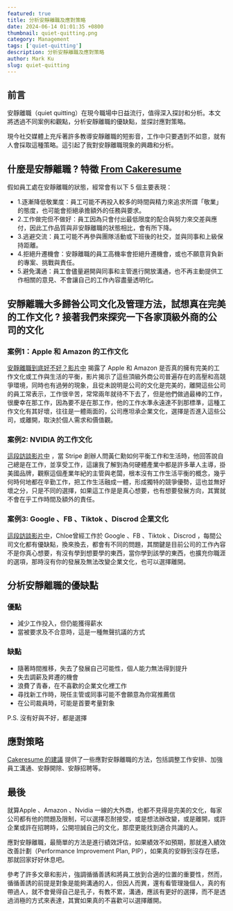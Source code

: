 ```yaml
---
featured: true
title: 分析安靜離職及應對策略
date: 2024-06-14 01:01:35 +0800
thumbnail: quiet-quitting.png
category: Management
tags: ['quiet-quitting']
description: 分析安靜離職及應對策略
author: Mark Ku
slug: quiet-quitting
---
```

## 前言

安靜離職（quiet quitting）在現今職場中日益流行，值得深入探討和分析。本文將透過不同案例和觀點，分析安靜離職的優缺點，並探討應對策略。

現今社交媒體上充斥著許多教導安靜離職的短影音，工作中只要遇到不如意，就有人會採取這種策略。這引起了我對安靜離職現象的興趣和分析。

## 什麼是安靜離職 ? 特徵 [From Cakeresume](https://www.cakeresume.com/resources/quite-quitting.amp?locale=zh-TW&fbclid=IwZXh0bgNhZW0CMTEAAR0M_PilTRRBaoVIW87yC6ziBpMYVZtmPEx58o3Hy6blcl7sv2wbnfPrV9g_aem_AWAn4KTAKzgnoxDxK0keUxHe1-WAFh5hi2cSk80xdLWcEfPC0nbByLEDdzp5MOWr-aPNk20rATzqwWeACeXiiAe4)
假如員工處在安靜離職的狀態，經常會有以下 5 個主要表現：
* 1.逐漸降低敬業度：員工可能不再投入較多的時間與精力來追求所謂「敬業」的態度，也可能會拒絕承擔額外的任務與要求。  
* 2.工作做完但不做好：員工因為只會付出最低限度的配合與努力來交差與應付，因此工作品質與非安靜離職的狀態相比，會有所下降。  
* 3.逃避交流：員工可能不再參與團隊活動或下班後的社交，並與同事和上級保持距離。  
* 4.拒絕升遷機會：安靜離職的員工高機率會拒絕升遷機會，或也不願意背負新的專案、挑戰與責任。  
* 5.避免溝通：員工會儘量避開與同事和主管進行開放溝通，也不再主動提供工作相關的意見、不會讓自己的工作內容盡量透明化。  

## 安靜離職大多歸咎公司文化及管理方法，試想真在完美的工作文化 ? 接著我們來探究一下各家頂級外商的公司的文化
### 案例1：Apple 和 Amazon 的工作文化
[安靜離職到底好不好？影片中](https://www.youtube.com/watch?v=2E_lnngFuvU) 揭露了 Apple 和 Amazon 是否真的擁有完美的工作文化或工作與生活的平衡，影片揭示了這些頂級外商公司普遍存在的高壓和高競爭環境，同時也有過勞的現象，且從未說明是公司的文化是完美的，離開這些公司的員工常表示，工作很辛苦，常常兩年就待不下去了，但是他們做過最棒的工作，很慶幸在那工作，因為要不是在那工作，他的工作水準永遠達不到那標準，這種工作文化有其好壞，往往是一體兩面的，公司應坦承企業文化，選擇是否進入這些公司，或離開，取決於個人需求和價值觀。

### 案例2: NVIDIA 的工作文化

[這段訪談影片中](https://www.youtube.com/watch?v=f6XmHpPil6w) ，當 Stripe 創辦人問黃仁勳如何平衡工作和生活時，他回答說自己總是在工作，並享受工作，這讓我了解到為何硬體產業中都是許多華人主導，掛美國品牌，觀察這個產業年紀的主管與老闆，根本沒有工作生活平衡的概念，幾乎何時何地都在辛勤工作，把工作生活融成一體，形成獨特的競爭優勢，這也並無好壞之分，只是不同的選擇，如果這工作是是真心想要，也有想要發展方向，其實就不會在乎工作時間及額外的責任。

### 案例3: Google 、FB 、Tiktok 、Discrod  企業文化
[這段訪談影片中](https://www.youtube.com/watch?v=coCHGiehxS0&t=1591s)，Chloe曾經工作於 Google 、FB 、Tiktok 、Discrod ，每間公司文化都有優缺點，換來換去，都會有不同的問題，其關鍵是目前公司的工作內容不是你真心想要，有沒有學到想要學的東西，當你學到該學的東西，也擴充你職涯的選項，那時沒有你的發展及無法改變企業文化，也可以選擇離開。

## 分析安靜離職的優缺點

### 優點
* 減少工作投入，但仍能獲得薪水
* 當被要求及不合意時，這是一種無聲抗議的方式

### 缺點
* 隨著時間推移，失去了發展自己可能性，個人能力無法得到提升
* 失去調薪及昇遷的機會
* 浪費了青春，在不喜歡的企業文化裡工作
* 尋找新工作時，現任主管或同事可能不會願意為你寫推薦信
* 在公司裁員時，可能是首要考量對象

P.S. 沒有好與不好，都是選擇

## 應對策略

[Cakeresume 的建議](https://www.cakeresume.com/resources/quite-quitting.amp?locale=zh-TW&fbclid=IwZXh0bgNhZW0CMTEAAR0M_PilTRRBaoVIW87yC6ziBpMYVZtmPEx58o3Hy6blcl7sv2wbnfPrV9g_aem_AWAn4KTAKzgnoxDxK0keUxHe1-WAFh5hi2cSk80xdLWcEfPC0nbByLEDdzp5MOWr-aPNk20rATzqwWeACeXiiAe4) 提供了一些應對安靜離職的方法，包括調整工作安排、加強員工溝通、安靜開除、安靜招聘等。

## 最後

就算Apple 、Amazon 、Nvidia 一線的大外商，也都不見得是完美的文化，每家公司都有他的問題及限制，可以選擇忍耐接受，或是想法辦改變，或是離開，或許企業或許在招聘時，公開坦誠自己的文化，那麼更能找到適合共識的人。

應對安靜離職，最簡單的方法是進行績效評估，如果績效不如預期，那就進入績效改善計劃（Performance Improvement Plan, PIP），如果真的安靜到沒存在感，那就回家好好休息吧。      

參考了許多文章和影片，強調循循善誘和將員工放到合適的位置的重要性，然而，循循善誘的前提是對象是能夠溝通的人，但因人而異，還有看管理幾個人，真的有帶過人，就不會覺得自己是孔子，有教不累，溝通，應該有更好的選擇，而不是透過消極的方式來表達，其實如果真的不喜歡可以選擇離開。

